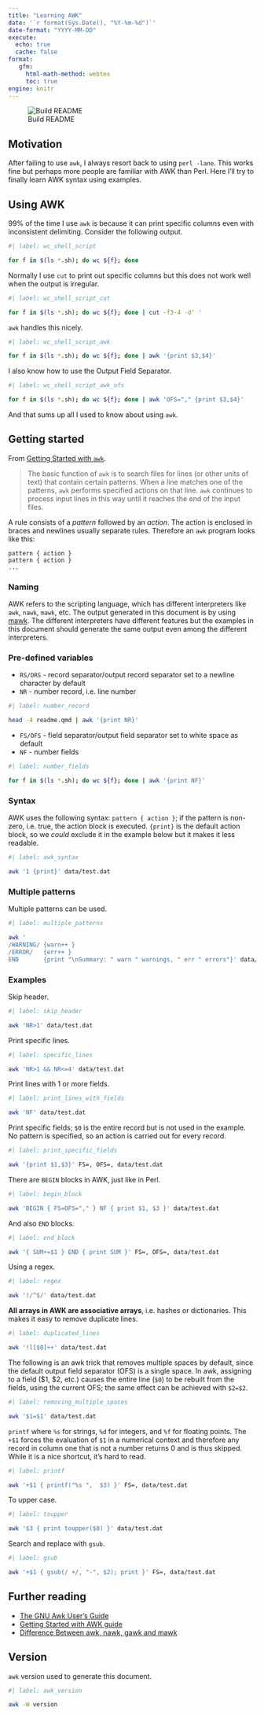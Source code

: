 ```yaml
---
title: "Learning AWK"
date: '`r format(Sys.Date(), "%Y-%m-%d")`'
date-format: "YYYY-MM-DD"
execute:
  echo: true
  cache: false
format:
   gfm:
     html-math-method: webtex
     toc: true
engine: knitr
---
```


![Build README](https://github.com/davetang/learning_awk/actions/workflows/create_readme.yml/badge.svg)

## Motivation

After failing to use `awk`, I always resort back to using `perl -lane`. This
works fine but perhaps more people are familiar with AWK than Perl. Here I'll
try to finally learn AWK syntax using examples.

## Using AWK

99% of the time I use `awk` is because it can print specific columns even with
inconsistent delimiting. Consider the following output.

```bash
#| label: wc_shell_script

for f in $(ls *.sh); do wc ${f}; done
```

Normally I use `cut` to print out specific columns but this does not work well
when the output is irregular.

```bash
#| label: wc_shell_script_cut

for f in $(ls *.sh); do wc ${f}; done | cut -f3-4 -d' '
```

`awk` handles this nicely.

```bash
#| label: wc_shell_script_awk

for f in $(ls *.sh); do wc ${f}; done | awk '{print $3,$4}'
```

I also know how to use the Output Field Separator.

```bash
#| label: wc_shell_script_awk_ofs

for f in $(ls *.sh); do wc ${f}; done | awk 'OFS="," {print $3,$4}'
```

And that sums up all I used to know about using `awk`.

## Getting started

From [Getting Started with
`awk`](https://www.gnu.org/software/gawk/manual/gawk.html#Getting-Started).

> The basic function of `awk` is to search files for lines (or other units of
> text) that contain certain patterns. When a line matches one of the patterns,
> `awk` performs specified actions on that line. `awk` continues to process
> input lines in this way until it reaches the end of the input files.

A rule consists of a _pattern_ followed by an _action_. The action is enclosed
in braces and newlines usually separate rules. Therefore an `awk` program looks
like this:

```
pattern { action }
pattern { action }
...
```

### Naming

AWK refers to the scripting language, which has different interpreters like
`awk`, `nawk`, `mawk`, etc. The output generated in this document is by using
[mawk](#version). The different interpreters have different features but the
examples in this document should generate the same output even among the
different interpreters.

### Pre-defined variables

* `RS/ORS` - record separator/output record separator set to a newline character by default
* `NR` - number record, i.e. line number

```bash
#| label: number_record

head -4 readme.qmd | awk '{print NR}'
```
* `FS/OFS` - field separator/output field separator set to white space as default
* `NF` - number fields

```bash
#| label: number_fields

for f in $(ls *.sh); do wc ${f}; done | awk '{print NF}'
```

### Syntax

AWK uses the following syntax: `pattern { action }`; if the pattern is non-zero,
i.e. true, the action block is executed. `{print}` is the default action block,
so we _could_ exclude it in the example below but it makes it less readable.

```bash
#| label: awk_syntax

awk '1 {print}' data/test.dat
```

### Multiple patterns

Multiple patterns can be used.

```bash
#| label: multiple_patterns

awk '
/WARNING/ {warn++ }
/ERROR/   {err++ }
END       {print "\nSummary: " warn " warnings, " err " errors"}' data/eg.log
```

### Examples

Skip header.

```bash
#| label: skip_header

awk 'NR>1' data/test.dat
```

Print specific lines.

```bash
#| label: specific_lines

awk 'NR>1 && NR<=4' data/test.dat
```

Print lines with 1 or more fields.

```bash
#| label: print_lines_with_fields

awk 'NF' data/test.dat
```

Print specific fields; `$0` is the entire record but is not used in the example.
No pattern is specified, so an action is carried out for every record.

```bash
#| label: print_specific_fields

awk '{print $1,$3}' FS=, OFS=, data/test.dat
```

There are `BEGIN` blocks in AWK, just like in Perl.

```bash
#| label: begin_block

awk 'BEGIN { FS=OFS="," } NF { print $1, $3 }' data/test.dat
```

And also `END` blocks.

```bash
#| label: end_block

awk '{ SUM+=$1 } END { print SUM }' FS=, OFS=, data/test.dat
```
Using a regex.

```bash
#| label: regex

awk '!/^$/' data/test.dat
```

**All arrays in AWK are associative arrays**, i.e. hashes or dictionaries. This
makes it easy to remove duplicate lines.

```bash
#| label: duplicated_lines

awk '!l[$0]++' data/test.dat
```

The following is an awk trick that removes multiple spaces by default, since the default output field separator (OFS) is a single space. In awk, assigning to a field ($1, $2, etc.) causes the entire line (`$0`) to be rebuilt from the fields, using the current OFS; the same effect can be achieved with `$2=$2`.

```bash
#| label: removing_multiple_spaces

awk '$1=$1' data/test.dat
```

`printf` where `%s` for strings, `%d` for integers, and `%f` for floating
points. The `+$1` forces the evaluation of `$1` in a numerical context and
therefore any record in column one that is not a number returns 0 and is thus
skipped. While it is a nice shortcut, it's hard to read.

```bash
#| label: printf

awk '+$1 { printf("%s ",  $3) }' FS=, data/test.dat
```

To upper case.

```bash
#| label: toupper

awk '$3 { print toupper($0) }' data/test.dat
```

Search and replace with `gsub`.

```bash
#| label: gsub

awk '+$1 { gsub(/ +/, "-", $2); print }' FS=, data/test.dat
```

## Further reading

* [The GNU Awk User's Guide](https://www.gnu.org/software/gawk/manual/gawk.html)
* [Getting Started with AWK guide](https://linuxhandbook.com/awk-command-tutorial/)
* [Difference Between awk, nawk, gawk and mawk](https://www.baeldung.com/linux/awk-nawk-gawk-mawk-difference)

## Version

`awk` version used to generate this document.

```bash
#| label: awk_version

awk -W version
```
